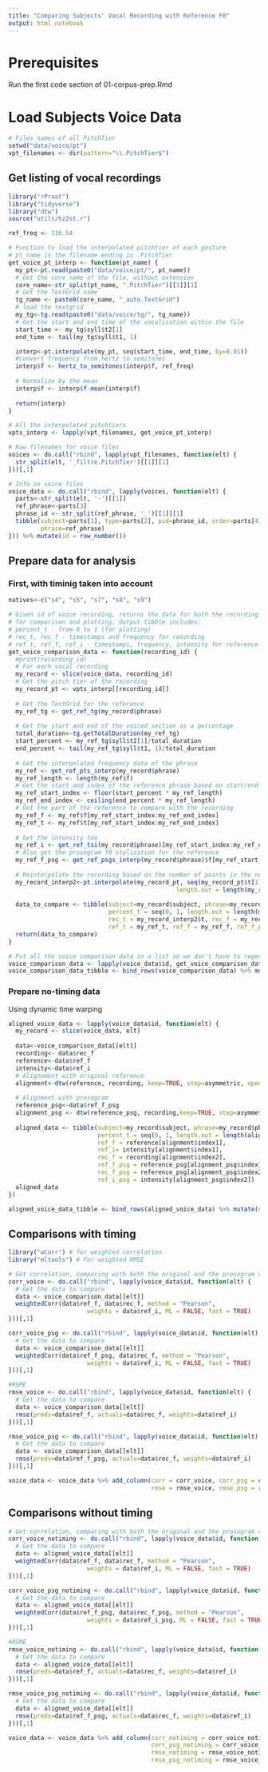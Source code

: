 ```yaml
---
title: "Comparing Subjects' Vocal Recording with Reference F0"
output: html_notebook
---
```


# Prerequisites
Run the first code section of 01-corpus-prep.Rmd

# Load Subjects Voice Data

```r
# Files names of all PitchTier
setwd("data/voice/pt")
vpt_filenames <- dir(pattern="\\.PitchTier$")
```

## Get listing of vocal recordings

```r
library("rPraat")
library("tidyverse")
library("dtw")
source("utils/hz2st.r")

ref_freq <- 116.54

# Function to load the interpolated pitchtier of each gesture
# pt_name is the filename ending in .PitchTier
get_voice_pt_interp <- function(pt_name) {
  my_pt<-pt.read(paste0("data/voice/pt/", pt_name))
  # Get the core name of the file, without extension
  core_name<-str_split(pt_name, ".PitchTier")[[1]][1]
  # Get the TextGrid name
  tg_name <- paste0(core_name, "_auto.TextGrid")
  # load the textgrid
  my_tg<-tg.read(paste0("data/voice/tg/", tg_name))
  # Get the start and end time of the vocalization within the file
  start_time <- my_tg$syll$t2[1]
  end_time <- tail(my_tg$syll$t1, 1)

  interp<-pt.interpolate(my_pt, seq(start_time, end_time, by=0.01))
  #convert frequency from hertz to semitones
  interp$f <- hertz_to_semitones(interp$f, ref_freq)
  
  # Normalize by the mean
  interp$f <- interp$f-mean(interp$f)
  
  return(interp)
}

# All the interpolated pitchtiers
vpts_interp <- lapply(vpt_filenames, get_voice_pt_interp)

# Raw filenames for voice files
voices <- do.call("rbind", lapply(vpt_filenames, function(elt) {
  str_split(elt, '_filtre.PitchTier')[[1]][1]
}))[,1]

# Info on voice files
voice_data <- do.call("rbind", lapply(voices, function(elt) {
  parts<-str_split(elt, '-')[[1]]
  ref_phrase<-parts[3]
  phrase_id <- str_split(ref_phrase, '_')[[1]][1]
  tibble(subject=parts[1], type=parts[2], pid=phrase_id, order=parts[4], filename=elt, 
         phrase=ref_phrase)
})) %>% mutate(id = row_number())

```

## Prepare data for analysis 

### First, with timinig taken into account

```r
natives<-c("s4", "s5", "s7", "s8", "s9")

# Given id of voice recording, returns the data for both the recording and its reference
# for comparison and plotting. Output tibble includes:
# percent_t - from 0 to 1 (for plotting) 
# rec_t, rec_f - timestamps and frequency for recording
# ref_t, ref_f, ref_i - timestamps, frequency, intensity for reference
get_voice_comparison_data <- function(recording_id) {
  #print(recording_id)
  # For each vocal recording
  my_record <- slice(voice_data, recording_id)
  # Get the pitch tier of the recording 
  my_record_pt <- vpts_interp[[recording_id]]
  
  # Get the TextGrid for the reference
  my_ref_tg <- get_ref_tg(my_record$phrase)
  
  # Get the start and end of the voiced section as a percentage
  total_duration<-tg.getTotalDuration(my_ref_tg)
  start_percent <- my_ref_tg$syll$t2[1]/total_duration
  end_percent <- tail(my_ref_tg$syll$t1, 1)/total_duration
  
  # Get the interpolated frequency data of the phrase
  my_ref <- get_ref_pts_interp(my_record$phrase)
  my_ref_length <- length(my_ref$f)
  # Get the start and index of the reference phrase based on start/end percent from the textgrid
  my_ref_start_index <- floor(start_percent * my_ref_length)
  my_ref_end_index <- ceiling(end_percent * my_ref_length)
  # Get the part of the reference to compare with the recording
  my_ref_f <- my_ref$f[my_ref_start_index:my_ref_end_index]
  my_ref_t <- my_ref$t[my_ref_start_index:my_ref_end_index]
  
  # Get the intensity too
  my_ref_i <- get_ref_tsi(my_record$phrase)[my_ref_start_index:my_ref_end_index]
  # Also get the prosogram f0 stylization for the reference
  my_ref_f_psg <- get_ref_psgs_interp(my_record$phrase)$f[my_ref_start_index:my_ref_end_index]
  
  # Reinterpolate the recording based on the number of points in the new reference
  my_record_interp2<-pt.interpolate(my_record_pt, seq(my_record_pt$t[1], tail(my_record_pt$t, 1), 
                                               length.out = length(my_ref_f)))
  
  data_to_compare <- tibble(subject=my_record$subject, phrase=my_record$phrase, condition=my_record$type,
                            percent_t = seq(0, 1, length.out = length(my_ref_f)), 
                            rec_t = my_record_interp2$t, rec_f = my_record_interp2$f, 
                            ref_t = my_ref_t, ref_f = my_ref_f, ref_f_psg = my_ref_f_psg, ref_i = my_ref_i)
  return(data_to_compare)
}

# Put all the voice comparison data in a list so we don't have to regeneate it each time
voice_comparison_data <- lapply(voice_data$id, get_voice_comparison_data)
voice_comparison_data_tibble <- bind_rows(voice_comparison_data) %>% mutate(native = subject %in% natives) 

```

### Prepare no-timing data

Using dynamic time warping

```r
aligned_voice_data <- lapply(voice_data$id, function(elt) {
  my_record <- slice(voice_data, elt)
  
  data<-voice_comparison_data[[elt]]
  recording<- data$rec_f
  reference<-data$ref_f
  intensity<-data$ref_i
  # Alignement with original reference
  alignment<-dtw(reference, recording, keep=TRUE, step=asymmetric, open.begin=TRUE)
  
  # Alignment with prosogram
  reference_psg<-data$ref_f_psg
  alignment_psg <- dtw(reference_psg, recording,keep=TRUE, step=asymmetric, open.begin=TRUE)
  
  aligned_data <- tibble(subject=my_record$subject, phrase=my_record$phrase, condition=my_record$type,
                         percent_t = seq(0, 1, length.out = length(alignment$index1)),
                         ref_f = reference[alignment$index1],
                         ref_i= intensity[alignment$index1],
                         rec_f = recording[alignment$index2],
                         ref_f_psg = reference_psg[alignment_psg$index1],
                         rec_f_psg = reference_psg[alignment_psg$index2],
                         ref_i_psg = intensity[alignment_psg$index2])
  aligned_data
})

aligned_voice_data_tibble <- bind_rows(aligned_voice_data) %>% mutate(native = subject %in% natives)  

```


## Comparisons with timing

```r
library("wCorr") # for weighted correlation
library("mltools") # For weighted RMSE

# Get correlation, comparing with both the original and the prosogram vesions
corr_voice <- do.call("rbind", lapply(voice_data$id, function(elt) {
  # Get the data to compare
  data <- voice_comparison_data[[elt]]
  weightedCorr(data$ref_f, data$rec_f, method = "Pearson", 
                      weights = data$ref_i, ML = FALSE, fast = TRUE)
}))[,1]

corr_voice_psg <- do.call("rbind", lapply(voice_data$id, function(elt) {
  # Get the data to compare
  data <- voice_comparison_data[[elt]]
  weightedCorr(data$ref_f_psg, data$rec_f, method = "Pearson", 
                      weights = data$ref_i, ML = FALSE, fast = TRUE)
}))[,1]

#RSME
rmse_voice <- do.call("rbind", lapply(voice_data$id, function(elt) {
  # Get the data to compare
  data <- voice_comparison_data[[elt]]
  rmse(preds=data$ref_f, actuals=data$rec_f, weights=data$ref_i)
}))[,1]

rmse_voice_psg <- do.call("rbind", lapply(voice_data$id, function(elt) {
  # Get the data to compare
  data <- voice_comparison_data[[elt]]
  rmse(preds=data$ref_f_psg, actuals=data$rec_f, weights=data$ref_i)
}))[,1]

voice_data <- voice_data %>% add_column(corr = corr_voice, corr_psg = corr_voice_psg,
                                        rmse = rmse_voice, rmse_psg = rmse_voice_psg)

```

## Comparisons without timing
```r

# Get correlation, comparing with both the original and the prosogram vesions
corr_voice_notiming <- do.call("rbind", lapply(voice_data$id, function(elt) {
  # Get the data to compare
  data <- aligned_voice_data[[elt]]
  weightedCorr(data$ref_f, data$rec_f, method = "Pearson", 
                      weights = data$ref_i, ML = FALSE, fast = TRUE)
}))[,1]

corr_voice_psg_notiming <- do.call("rbind", lapply(voice_data$id, function(elt) {
  # Get the data to compare
  data <- aligned_voice_data[[elt]]
  weightedCorr(data$ref_f_psg, data$rec_f_psg, method = "Pearson", 
                      weights = data$ref_i_psg, ML = FALSE, fast = TRUE)
}))[,1]

#RSME
rmse_voice_notiming <- do.call("rbind", lapply(voice_data$id, function(elt) {
  # Get the data to compare
  data <- aligned_voice_data[[elt]]
  rmse(preds=data$ref_f, actuals=data$rec_f, weights=data$ref_i)
}))[,1]

rmse_voice_psg_notiming <- do.call("rbind", lapply(voice_data$id, function(elt) {
  # Get the data to compare
  data <- aligned_voice_data[[elt]]
  rmse(preds=data$ref_f_psg, actuals=data$rec_f, weights=data$ref_i)
}))[,1]

voice_data <- voice_data %>% add_column(corr_notiming = corr_voice_notiming, 
                                        corr_psg_notiming = corr_voice_psg_notiming,
                                        rmse_notiming = rmse_voice_notiming, 
                                        rmse_psg_notiming = rmse_voice_psg_notiming)
```


